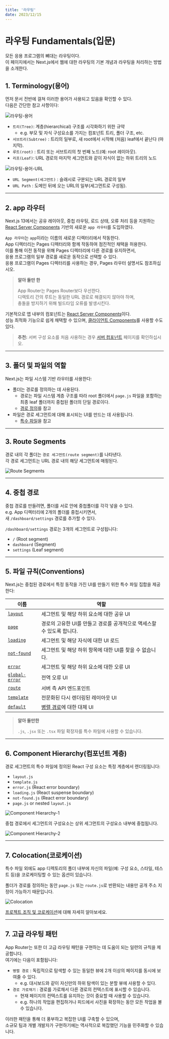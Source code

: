 ```yaml
---
title: '라우팅'
date: 2023/12/15
---
```


# 라우팅 Fundamentals(입문)

모든 응용 프로그램의 뼈대는 라우팅이다. <br />
이 페이지에서는 Next.js에서 웹에 대한 라우팅의 기본 개념과 라우팅을 처리하는 방법을 소개한다.

## 1. Terminology(용어)

먼저 문서 전반에 걸쳐 이러한 용어가 사용되고 있음을 확인할 수 있다. <br />
다음은 간단한 참고 사항이다:

![라우팅-용어](https://nextjs.org/_next/image?url=%2Fdocs%2Flight%2Fterminology-component-tree.png&w=3840&q=75&dpl=dpl_BbSpPdzv9Yrsi74LnqWRCSDNSUNs)

- `트리(Tree)`: 계층(hierarchical) 구조를 시각화하기 위한 규약
  - e.g. 부모 및 자식 구성요소를 가지는 컴포넌트 트리, 폴더 구조, etc.
- `서브트리(Subtree)` : 트리의 일부로, 새 root에서 시작해 (처음) leaf에서 끝난다 (마지막).
- `루트(root)` : 트리 또는 서브트리의 첫 번째 노드(예: root 레이아웃).
- `리프(Leaf)`: URL 경로의 마지막 세그먼트와 같이 자식이 없는 하위 트리의 노드

![라우팅-용어-URL](https://nextjs.org/_next/image?url=%2Fdocs%2Flight%2Fterminology-url-anatomy.png&w=3840&q=75&dpl=dpl_BbSpPdzv9Yrsi74LnqWRCSDNSUNs)

- `URL Segment(세그먼트)` : 슬래시로 구분되는 URL 경로의 일부
- `URL Path` : 도메인 뒤에 오는 URL의 일부(세그먼트로 구성됨).

---

## 2. app 라우터

Next.js 13에서는 공유 레이아웃, 중첩 라우팅, 로드 상태, 오류 처리 등을 지원하는 [React Server Components](https://nextjs.org/docs/app/building-your-application/rendering/server-components) 기반의 새로운 `app 라우터`를 도입하였다.

`App 라우터`는 `app`이라는 이름의 새로운 디렉터리에서 작동한다. <br />
App 디렉터리는 Pages 디렉터리와 함께 작동하여 점진적인 채택을 허용한다. <br />
이를 통해 이전 동작을 위해 Pages 디렉터리에 다른 경로를 유지하면서, <br />
응용 프로그램의 일부 경로를 새로운 동작으로 선택할 수 있다. <br />
응용 프로그램이 Pages 디렉터리를 사용하는 경우, Pages 라우터 설명서도 참조하십시오.

> **알아 둘만 한**
>
> App Router는 Pages Router보다 우선한다. <br />
> 디렉토리 간의 루트는 동일한 URL 경로로 해결되지 않아야 하며, <br />
> 충돌을 방지하기 위해 빌드타임 오류를 발생시킨다.

기본적으로 앱 내부의 컴포넌트는 [React Server Components](https://nextjs.org/docs/app/building-your-application/rendering/server-components)이다. <br />
성능 최적화 기능으로 쉽게 채택할 수 있으며, [클라이언트 Components](https://nextjs.org/docs/app/building-your-application/rendering/client-components)를 사용할 수도 있다.

> **추천:** 서버 구성 요소를 처음 사용하는 경우 [서버 컴포넌트](https://nextjs.org/docs/app/building-your-application/rendering/server-components) 페이지를 확인하십시오.

---

## 3. 폴더 및 파일의 역할

Next.js는 파일 시스템 기반 라우터를 사용한다:

- 폴더는 경로를 정의하는 데 사용된다.
  - 경로는 파일 시스템 계층 구조를 따라 root 폴더에서 `page.js` 파일을 포함하는 최종 leaf 폴더까지 중첩된 폴더의 단일 경로이다.
  - [경로 정의](https://nextjs.org/docs/app/building-your-application/routing/defining-routes)를 참고
- 파일은 경로 세그먼트에 대해 표시되는 UI를 만드는 데 사용됩니다.
  - [특수 파일](https://nextjs.org/docs/app/building-your-application/routing#file-conventions)을 참고

---

## 3. Route Segments

경로 내의 각 폴더는 `경로 세그먼트(route segment)`를 나타낸다. <br />
각 경로 세그먼트는 URL 경로 내의 해당 세그먼트에 매핑된다.

![Route Segments](https://nextjs.org/_next/image?url=%2Fdocs%2Flight%2Froute-segments-to-path-segments.png&w=3840&q=75&dpl=dpl_BbSpPdzv9Yrsi74LnqWRCSDNSUNs)

---

## 4. 중첩 경로

중첩 경로를 만들려면, 폴더를 서로 안에 중첩폴더를 각각 넣을 수 있다. <br />
e.g. App 디렉터리에 2개의 폴더를 중첩시키면서, <br />
새 `/dashboard/settings` 경로를 추가할 수 있다.

`/dashboard/settings` 경로는 3개의 세그먼트로 구성됩니다:

- `/` (Root segment)
- `dashboard` (Segment)
- `settings` (Leaf segment)

---

## 5. 파일 규칙(Conventions)

Next.js는 중첩된 경로에서 특정 동작을 가진 UI를 만들기 위한 특수 파일 집합을 제공한다:

| 이름                                                                                                    | 역할                                                                                                      |
| ------------------------------------------------------------------------------------------------------- | --------------------------------------------------------------------------------------------------------- |
| [`layout`](https://nextjs.org/docs/app/building-your-application/routing/pages-and-layouts#layouts)     | 세그먼트 및 해당 하위 요소에 대한 공유 UI                                                                 |
| [`page`](https://nextjs.org/docs/app/building-your-application/routing/pages-and-layouts#pages)         | 경로의 고유한 UI를 만들고 경로를 공개적으로 액세스할 수 있도록 합니다.                                    |
| [`loading`](https://nextjs.org/docs/app/building-your-application/routing/loading-ui-and-streaming)     | 세그먼트 및 해당 자식에 대한 UI 로드                                                                      |
| [`not-found`](https://nextjs.org/docs/app/api-reference/file-conventions/not-found)                     | 세그먼트 및 해당 하위 항목에 대한 UI를 찾을 수 없습니다.                                                  |
| [`error`](https://nextjs.org/docs/app/building-your-application/routing/error-handling)                 | 세그먼트 및 해당 하위 요소에 대한 오류 UI                                                                 |
| [`global-error`](https://nextjs.org/docs/app/building-your-application/routing/error-handling)          | 전역 오류 UI                                                                                              |
| [`route`](https://nextjs.org/docs/app/building-your-application/routing/route-handlers)                 | 서버 측 API 엔드포인트                                                                                    |
| [`template`](https://nextjs.org/docs/app/building-your-application/routing/pages-and-layouts#templates) | 전문화된 다시 렌더링된 레이아웃 UI                                                                        |
| [`default`](https://nextjs.org/docs/app/api-reference/file-conventions/default)                         | [병렬 경로](https://nextjs.org/docs/app/building-your-application/routing/parallel-routes)에 대한 대체 UI |

> **알아 둘만한**
>
> `.js`, `.jsx` 또는 `.tsx` 파일 확장자를 특수 파일에 사용할 수 있습니다.

---

## 6. Component Hierarchy(컴포넌트 계층)

경로 세그먼트의 특수 파일에 정의된 React 구성 요소는 특정 계층에서 렌더링됩니다:

- `layout.js`
- `template.js`
- `error.js` (React error boundary)
- `loading.js` (React suspense boundary)
- `not-found.js` (React error boundary)
- `page.js` or nested `layout.js`

![Component Hierarchy-1](https://nextjs.org/_next/image?url=%2Fdocs%2Flight%2Ffile-conventions-component-hierarchy.png&w=3840&q=75&dpl=dpl_BbSpPdzv9Yrsi74LnqWRCSDNSUNs)

중첩 경로에서 세그먼트의 구성요소는 상위 세그먼트의 구성요소 내부에 중첩됩니다.

![Component Hierarchy-2](https://nextjs.org/_next/image?url=%2Fdocs%2Flight%2Fnested-file-conventions-component-hierarchy.png&w=3840&q=75&dpl=dpl_BbSpPdzv9Yrsi74LnqWRCSDNSUNs)

---

## 7. Colocation(코로케이션)

특수 파일 외에도 app 디렉토리의 폴더 내부에 자신의 파일(예: 구성 요소, 스타일, 테스트 등)을 코로케이팅할 수 있는 옵션이 있습니다.

폴더가 경로를 정의하는 동안 `page.js` 또는 `route.js`로 반환되는 내용만 공개 주소 지정이 가능하기 때문입니다.

![Colocation](https://nextjs.org/_next/image?url=%2Fdocs%2Flight%2Fproject-organization-colocation.png&w=3840&q=75&dpl=dpl_BbSpPdzv9Yrsi74LnqWRCSDNSUNs)

[프로젝트 조직 및 코로케이션](https://nextjs.org/docs/app/building-your-application/routing/colocation)에 대해 자세히 알아보세요.

---

## 7. 고급 라우팅 패턴

App Router는 또한 더 고급 라우팅 패턴을 구현하는 데 도움이 되는 일련의 규칙을 제공합니다. <br />
여기에는 다음이 포함됩니다:

- `병렬 경로` : 독립적으로 탐색할 수 있는 동일한 뷰에 2개 이상의 페이지를 동시에 보여줄 수 있다.
  - e.g. 대시보드와 같이 자신만의 하위 탐색이 있는 분할 뷰에 사용할 수 있다.
- `경로 가로채기` : 경로를 가로채서 다른 경로의 컨텍스트에 표시할 수 있습니다.
  - 현재 페이지의 컨텍스트를 유지하는 것이 중요할 때 사용할 수 있습니다.
  - e.g. 하나의 작업을 편집하거나 피드에서 사진을 확장하는 동안 모든 작업을 볼 수 있습니다.

이러한 패턴을 통해 더 풍부하고 복잡한 UI를 구축할 수 있으며, <br />
소규모 팀과 개별 개발자가 구현하기에는 역사적으로 복잡했던 기능을 민주화할 수 있습니다.
